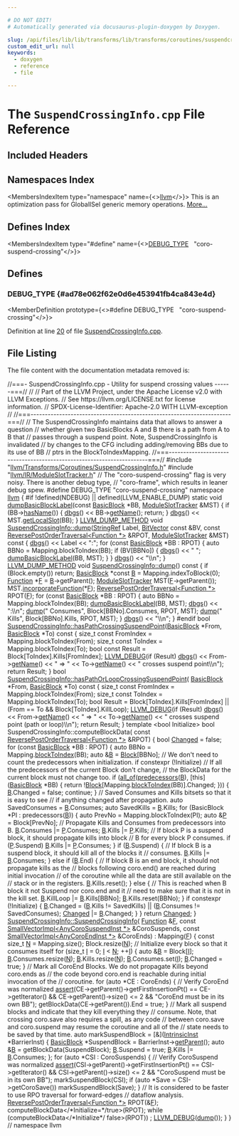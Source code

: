 ```yaml
---

# DO NOT EDIT!
# Automatically generated via docusaurus-plugin-doxygen by Doxygen.

slug: /api/files/lib/lib/transforms/lib/transforms/coroutines/suspendcrossinginfo-cpp
custom_edit_url: null
keywords:
  - doxygen
  - reference
  - file

---
```





# The `SuspendCrossingInfo.cpp` File Reference

<DoxygenPage pluginConfig={pluginConfig}>



## Included Headers

<IncludesList>
<IncludesListItem
  filePath="llvm/Transforms/Coroutines/SuspendCrossingInfo.h"
  permalink="/docs/api/files/include/include/llvm/include/llvm/transforms/include/llvm/transforms/coroutines/suspendcrossinginfo-h"
  isLocal="true" />
<IncludesListItem
  filePath="llvm/IR/ModuleSlotTracker.h"
  permalink="/docs/api/files/include/include/llvm/include/llvm/ir/moduleslottracker-h"
  isLocal="true" />
</IncludesList>

## Namespaces Index

<MembersIndex>

<MembersIndexItem
  type="namespace"
  name={<><a href="/docs/api/namespaces/llvm">llvm</a></>}>
This is an optimization pass for GlobalISel generic memory operations. <a href="/docs/api/namespaces/llvm/#details">More...</a>
</MembersIndexItem>

</MembersIndex>

## Defines Index

<MembersIndex>

<MembersIndexItem
  type="#define"
  name={<><a href="#ad78e062f62e0d6e453941fb4ca843e4d">DEBUG&#95;TYPE</a>&nbsp;&nbsp;&nbsp;&quot;coro-suspend-crossing&quot;</>}>
</MembersIndexItem>

</MembersIndex>


<SectionDefinition>

## Defines

### DEBUG&#95;TYPE {#ad78e062f62e0d6e453941fb4ca843e4d}

<MemberDefinition
  prototype={<>#define DEBUG&#95;TYPE&nbsp;&nbsp;&nbsp;&quot;coro-suspend-crossing&quot;</>}>

Definition at line <a href="#l00020">20</a> of file <a href="/docs/api/files/lib/lib/transforms/lib/transforms/coroutines/suspendcrossinginfo-cpp">SuspendCrossingInfo.cpp</a>.
</MemberDefinition>

</SectionDefinition>

## File Listing

The file content with the documentation metadata removed is:

<ProgramListing>

<Link id="l00001" /><CodeLine lineNumber="1"><Highlight kind="comment">//===- SuspendCrossingInfo.cpp - Utility for suspend crossing values ------===//</Highlight><Highlight kind="normal"></Highlight></CodeLine>
<Link id="l00002" /><CodeLine lineNumber="2"><Highlight kind="normal"></Highlight><Highlight kind="comment">//</Highlight><Highlight kind="normal"></Highlight></CodeLine>
<Link id="l00003" /><CodeLine lineNumber="3"><Highlight kind="normal"></Highlight><Highlight kind="comment">// Part of the LLVM Project, under the Apache License v2.0 with LLVM Exceptions.</Highlight><Highlight kind="normal"></Highlight></CodeLine>
<Link id="l00004" /><CodeLine lineNumber="4"><Highlight kind="normal"></Highlight><Highlight kind="comment">// See https://llvm.org/LICENSE.txt for license information.</Highlight><Highlight kind="normal"></Highlight></CodeLine>
<Link id="l00005" /><CodeLine lineNumber="5"><Highlight kind="normal"></Highlight><Highlight kind="comment">// SPDX-License-Identifier: Apache-2.0 WITH LLVM-exception</Highlight><Highlight kind="normal"></Highlight></CodeLine>
<Link id="l00006" /><CodeLine lineNumber="6"><Highlight kind="normal"></Highlight><Highlight kind="comment">//</Highlight><Highlight kind="normal"></Highlight></CodeLine>
<Link id="l00007" /><CodeLine lineNumber="7"><Highlight kind="normal"></Highlight><Highlight kind="comment">//===----------------------------------------------------------------------===//</Highlight><Highlight kind="normal"></Highlight></CodeLine>
<Link id="l00008" /><CodeLine lineNumber="8"><Highlight kind="normal"></Highlight><Highlight kind="comment">// The SuspendCrossingInfo maintains data that allows to answer a question</Highlight><Highlight kind="normal"></Highlight></CodeLine>
<Link id="l00009" /><CodeLine lineNumber="9"><Highlight kind="normal"></Highlight><Highlight kind="comment">// whether given two BasicBlocks A and B there is a path from A to B that</Highlight><Highlight kind="normal"></Highlight></CodeLine>
<Link id="l00010" /><CodeLine lineNumber="10"><Highlight kind="normal"></Highlight><Highlight kind="comment">// passes through a suspend point. Note, SuspendCrossingInfo is invalidated</Highlight><Highlight kind="normal"></Highlight></CodeLine>
<Link id="l00011" /><CodeLine lineNumber="11"><Highlight kind="normal"></Highlight><Highlight kind="comment">// by changes to the CFG including adding/removing BBs due to its use of BB</Highlight><Highlight kind="normal"></Highlight></CodeLine>
<Link id="l00012" /><CodeLine lineNumber="12"><Highlight kind="normal"></Highlight><Highlight kind="comment">// ptrs in the BlockToIndexMapping.</Highlight><Highlight kind="normal"></Highlight></CodeLine>
<Link id="l00013" /><CodeLine lineNumber="13"><Highlight kind="normal"></Highlight><Highlight kind="comment">//===----------------------------------------------------------------------===//</Highlight><Highlight kind="normal"></Highlight></CodeLine>
<Link id="l00014" /><CodeLine lineNumber="14"><Highlight kind="normal"></Highlight></CodeLine>
<Link id="l00015" /><CodeLine lineNumber="15"><Highlight kind="normal"></Highlight><Highlight kind="preprocessor">#include &quot;<a href="/docs/api/files/include/include/llvm/include/llvm/transforms/include/llvm/transforms/coroutines/suspendcrossinginfo-h">llvm/Transforms/Coroutines/SuspendCrossingInfo.h</a>&quot;</Highlight><Highlight kind="normal"></Highlight></CodeLine>
<Link id="l00016" /><CodeLine lineNumber="16"><Highlight kind="normal"></Highlight><Highlight kind="preprocessor">#include &quot;<a href="/docs/api/files/include/include/llvm/include/llvm/ir/moduleslottracker-h">llvm/IR/ModuleSlotTracker.h</a>&quot;</Highlight><Highlight kind="normal"></Highlight></CodeLine>
<Link id="l00017" /><CodeLine lineNumber="17"><Highlight kind="normal"></Highlight></CodeLine>
<Link id="l00018" /><CodeLine lineNumber="18"><Highlight kind="normal"></Highlight><Highlight kind="comment">// The &quot;coro-suspend-crossing&quot; flag is very noisy. There is another debug type,</Highlight><Highlight kind="normal"></Highlight></CodeLine>
<Link id="l00019" /><CodeLine lineNumber="19"><Highlight kind="normal"></Highlight><Highlight kind="comment">// &quot;coro-frame&quot;, which results in leaner debug spew.</Highlight><Highlight kind="normal"></Highlight></CodeLine>
<Link id="l00020" /><CodeLine lineNumber="20" lineLink="#ad78e062f62e0d6e453941fb4ca843e4d"><Highlight kind="normal"></Highlight><Highlight kind="preprocessor">#define DEBUG&#95;TYPE &quot;coro-suspend-crossing&quot;</Highlight><Highlight kind="normal"></Highlight></CodeLine>
<Link id="l00021" /><CodeLine lineNumber="21"><Highlight kind="normal"></Highlight></CodeLine>
<Link id="l00022" /><CodeLine lineNumber="22"><Highlight kind="normal"></Highlight><Highlight kind="keyword">namespace </Highlight><Highlight kind="normal"><a href="/docs/api/namespaces/llvm">llvm</a> &#123;</Highlight></CodeLine>
<Link id="l00023" /><CodeLine lineNumber="23"><Highlight kind="normal"></Highlight><Highlight kind="preprocessor">#if !defined(NDEBUG) || defined(LLVM&#95;ENABLE&#95;DUMP)</Highlight><Highlight kind="normal"></Highlight></CodeLine>
<Link id="l00024" /><CodeLine lineNumber="24" lineLink="/docs/api/namespaces/llvm/#a3fa67a76e6081ca187d962c197c6445d"><Highlight kind="normal"></Highlight><Highlight kind="keyword">static</Highlight><Highlight kind="normal"> </Highlight><Highlight kind="keywordtype">void</Highlight><Highlight kind="normal"> <a href="/docs/api/namespaces/llvm/#a3fa67a76e6081ca187d962c197c6445d">dumpBasicBlockLabel</a>(</Highlight><Highlight kind="keyword">const</Highlight><Highlight kind="normal"> <a href="/docs/api/classes/llvm/basicblock">BasicBlock</a> &#42;BB, <a href="/docs/api/classes/llvm/moduleslottracker">ModuleSlotTracker</a> &amp;MST) &#123;</Highlight></CodeLine>
<Link id="l00025" /><CodeLine lineNumber="25"><Highlight kind="normal">  </Highlight><Highlight kind="keywordflow">if</Highlight><Highlight kind="normal"> (BB-&gt;<a href="/docs/api/classes/llvm/value/#ad9d88ae321b98d8a3b7f394977ae6d7f">hasName</a>()) &#123;</Highlight></CodeLine>
<Link id="l00026" /><CodeLine lineNumber="26"><Highlight kind="normal">    <a href="/docs/api/namespaces/llvm/#a7c46c742c31be54870e2038048e6b391">dbgs</a>() &lt;&lt; BB-&gt;<a href="/docs/api/classes/llvm/value/#adb5c319f5905c1d3ca9eb5df546388c5">getName</a>();</Highlight></CodeLine>
<Link id="l00027" /><CodeLine lineNumber="27"><Highlight kind="normal">    </Highlight><Highlight kind="keywordflow">return</Highlight><Highlight kind="normal">;</Highlight></CodeLine>
<Link id="l00028" /><CodeLine lineNumber="28"><Highlight kind="normal">  &#125;</Highlight></CodeLine>
<Link id="l00029" /><CodeLine lineNumber="29"><Highlight kind="normal"></Highlight></CodeLine>
<Link id="l00030" /><CodeLine lineNumber="30"><Highlight kind="normal">  <a href="/docs/api/namespaces/llvm/#a7c46c742c31be54870e2038048e6b391">dbgs</a>() &lt;&lt; MST.<a href="/docs/api/classes/llvm/moduleslottracker/#a6d82623735b3bd2208170d379913f2e1">getLocalSlot</a>(BB);</Highlight></CodeLine>
<Link id="l00031" /><CodeLine lineNumber="31"><Highlight kind="normal">&#125;</Highlight></CodeLine>
<Link id="l00032" /><CodeLine lineNumber="32"><Highlight kind="normal"></Highlight></CodeLine>
<Link id="l00033" /><CodeLine lineNumber="33"><Highlight kind="normal"><a href="/docs/api/files/include/include/llvm/include/llvm/support/compiler-h/#aa863693eef567397d9c292da5bf22d34">LLVM&#95;DUMP&#95;METHOD</a> </Highlight><Highlight kind="keywordtype">void</Highlight><Highlight kind="normal"></Highlight></CodeLine>
<Link id="l00034" /><CodeLine lineNumber="34" lineLink="/docs/api/classes/llvm/suspendcrossinginfo/#ab119f7c73738db989fc39f33586ac38e"><Highlight kind="normal"><a href="/docs/api/classes/llvm/suspendcrossinginfo/#ae0841bca835cfc99fa124abaca92ea47">SuspendCrossingInfo::dump</a>(<a href="/docs/api/classes/llvm/stringref">StringRef</a> Label, <a href="/docs/api/classes/llvm/bitvector">BitVector</a> </Highlight><Highlight kind="keyword">const</Highlight><Highlight kind="normal"> &amp;BV,</Highlight></CodeLine>
<Link id="l00035" /><CodeLine lineNumber="35"><Highlight kind="normal">                          </Highlight><Highlight kind="keyword">const</Highlight><Highlight kind="normal"> <a href="/docs/api/classes/llvm/reversepostordertraversal">ReversePostOrderTraversal&lt;Function &#42;&gt;</a> &amp;RPOT,</Highlight></CodeLine>
<Link id="l00036" /><CodeLine lineNumber="36"><Highlight kind="normal">                          <a href="/docs/api/classes/llvm/moduleslottracker">ModuleSlotTracker</a> &amp;MST)</Highlight><Highlight kind="keyword"> const </Highlight><Highlight kind="normal">&#123;</Highlight></CodeLine>
<Link id="l00037" /><CodeLine lineNumber="37"><Highlight kind="normal">  <a href="/docs/api/namespaces/llvm/#a7c46c742c31be54870e2038048e6b391">dbgs</a>() &lt;&lt; Label &lt;&lt; </Highlight><Highlight kind="stringliteral">&quot;:&quot;</Highlight><Highlight kind="normal">;</Highlight></CodeLine>
<Link id="l00038" /><CodeLine lineNumber="38"><Highlight kind="normal">  </Highlight><Highlight kind="keywordflow">for</Highlight><Highlight kind="normal"> (</Highlight><Highlight kind="keyword">const</Highlight><Highlight kind="normal"> <a href="/docs/api/classes/llvm/basicblock">BasicBlock</a> &#42;BB : RPOT) &#123;</Highlight></CodeLine>
<Link id="l00039" /><CodeLine lineNumber="39"><Highlight kind="normal">    </Highlight><Highlight kind="keyword">auto</Highlight><Highlight kind="normal"> BBNo = Mapping.blockToIndex(BB);</Highlight></CodeLine>
<Link id="l00040" /><CodeLine lineNumber="40"><Highlight kind="normal">    </Highlight><Highlight kind="keywordflow">if</Highlight><Highlight kind="normal"> (BV&#91;BBNo&#93;) &#123;</Highlight></CodeLine>
<Link id="l00041" /><CodeLine lineNumber="41"><Highlight kind="normal">      <a href="/docs/api/namespaces/llvm/#a7c46c742c31be54870e2038048e6b391">dbgs</a>() &lt;&lt; </Highlight><Highlight kind="stringliteral">&quot; &quot;</Highlight><Highlight kind="normal">;</Highlight></CodeLine>
<Link id="l00042" /><CodeLine lineNumber="42"><Highlight kind="normal">      <a href="/docs/api/namespaces/llvm/#a3fa67a76e6081ca187d962c197c6445d">dumpBasicBlockLabel</a>(BB, MST);</Highlight></CodeLine>
<Link id="l00043" /><CodeLine lineNumber="43"><Highlight kind="normal">    &#125;</Highlight></CodeLine>
<Link id="l00044" /><CodeLine lineNumber="44"><Highlight kind="normal">  &#125;</Highlight></CodeLine>
<Link id="l00045" /><CodeLine lineNumber="45"><Highlight kind="normal">  <a href="/docs/api/namespaces/llvm/#a7c46c742c31be54870e2038048e6b391">dbgs</a>() &lt;&lt; </Highlight><Highlight kind="stringliteral">&quot;\\n&quot;</Highlight><Highlight kind="normal">;</Highlight></CodeLine>
<Link id="l00046" /><CodeLine lineNumber="46"><Highlight kind="normal">&#125;</Highlight></CodeLine>
<Link id="l00047" /><CodeLine lineNumber="47"><Highlight kind="normal"></Highlight></CodeLine>
<Link id="l00048" /><CodeLine lineNumber="48" lineLink="/docs/api/classes/llvm/suspendcrossinginfo/#ae0841bca835cfc99fa124abaca92ea47"><Highlight kind="normal"><a href="/docs/api/files/include/include/llvm/include/llvm/support/compiler-h/#aa863693eef567397d9c292da5bf22d34">LLVM&#95;DUMP&#95;METHOD</a> </Highlight><Highlight kind="keywordtype">void</Highlight><Highlight kind="normal"> <a href="/docs/api/classes/llvm/suspendcrossinginfo/#ae0841bca835cfc99fa124abaca92ea47">SuspendCrossingInfo::dump</a>()</Highlight><Highlight kind="keyword"> const </Highlight><Highlight kind="normal">&#123;</Highlight></CodeLine>
<Link id="l00049" /><CodeLine lineNumber="49"><Highlight kind="normal">  </Highlight><Highlight kind="keywordflow">if</Highlight><Highlight kind="normal"> (Block.empty())</Highlight></CodeLine>
<Link id="l00050" /><CodeLine lineNumber="50"><Highlight kind="normal">    </Highlight><Highlight kind="keywordflow">return</Highlight><Highlight kind="normal">;</Highlight></CodeLine>
<Link id="l00051" /><CodeLine lineNumber="51"><Highlight kind="normal"></Highlight></CodeLine>
<Link id="l00052" /><CodeLine lineNumber="52"><Highlight kind="normal">  <a href="/docs/api/classes/llvm/basicblock">BasicBlock</a> &#42;</Highlight><Highlight kind="keyword">const</Highlight><Highlight kind="normal"> <a href="/docs/api/files/lib/lib/ir/builtingcs-cpp/#ae76959fe811ba090de4cba69ac00f1da">B</a> = Mapping.indexToBlock(0);</Highlight></CodeLine>
<Link id="l00053" /><CodeLine lineNumber="53"><Highlight kind="normal">  <a href="/docs/api/classes/llvm/function">Function</a> &#42;<a href="/docs/api/files/lib/lib/support/md5-cpp/#a96d73bbd7af15cb1fc38c3f4a3bd82e9">F</a> = <a href="/docs/api/files/lib/lib/ir/builtingcs-cpp/#ae76959fe811ba090de4cba69ac00f1da">B</a>-&gt;getParent();</Highlight></CodeLine>
<Link id="l00054" /><CodeLine lineNumber="54"><Highlight kind="normal"></Highlight></CodeLine>
<Link id="l00055" /><CodeLine lineNumber="55"><Highlight kind="normal">  <a href="/docs/api/classes/llvm/moduleslottracker">ModuleSlotTracker</a> MST(<a href="/docs/api/files/lib/lib/support/md5-cpp/#a96d73bbd7af15cb1fc38c3f4a3bd82e9">F</a>-&gt;getParent());</Highlight></CodeLine>
<Link id="l00056" /><CodeLine lineNumber="56"><Highlight kind="normal">  MST.<a href="/docs/api/classes/llvm/moduleslottracker/#ace93d877ff9298d25a15e2a32f765653">incorporateFunction</a>(&#42;<a href="/docs/api/files/lib/lib/support/md5-cpp/#a96d73bbd7af15cb1fc38c3f4a3bd82e9">F</a>);</Highlight></CodeLine>
<Link id="l00057" /><CodeLine lineNumber="57"><Highlight kind="normal"></Highlight></CodeLine>
<Link id="l00058" /><CodeLine lineNumber="58"><Highlight kind="normal">  <a href="/docs/api/classes/llvm/reversepostordertraversal">ReversePostOrderTraversal&lt;Function &#42;&gt;</a> RPOT(<a href="/docs/api/files/lib/lib/support/md5-cpp/#a96d73bbd7af15cb1fc38c3f4a3bd82e9">F</a>);</Highlight></CodeLine>
<Link id="l00059" /><CodeLine lineNumber="59"><Highlight kind="normal">  </Highlight><Highlight kind="keywordflow">for</Highlight><Highlight kind="normal"> (</Highlight><Highlight kind="keyword">const</Highlight><Highlight kind="normal"> <a href="/docs/api/classes/llvm/basicblock">BasicBlock</a> &#42;BB : RPOT) &#123;</Highlight></CodeLine>
<Link id="l00060" /><CodeLine lineNumber="60"><Highlight kind="normal">    </Highlight><Highlight kind="keyword">auto</Highlight><Highlight kind="normal"> BBNo = Mapping.blockToIndex(BB);</Highlight></CodeLine>
<Link id="l00061" /><CodeLine lineNumber="61"><Highlight kind="normal">    <a href="/docs/api/namespaces/llvm/#a3fa67a76e6081ca187d962c197c6445d">dumpBasicBlockLabel</a>(BB, MST);</Highlight></CodeLine>
<Link id="l00062" /><CodeLine lineNumber="62"><Highlight kind="normal">    <a href="/docs/api/namespaces/llvm/#a7c46c742c31be54870e2038048e6b391">dbgs</a>() &lt;&lt; </Highlight><Highlight kind="stringliteral">&quot;:\\n&quot;</Highlight><Highlight kind="normal">;</Highlight></CodeLine>
<Link id="l00063" /><CodeLine lineNumber="63"><Highlight kind="normal">    <a href="/docs/api/classes/llvm/suspendcrossinginfo/#ae0841bca835cfc99fa124abaca92ea47">dump</a>(</Highlight><Highlight kind="stringliteral">&quot;   Consumes&quot;</Highlight><Highlight kind="normal">, Block&#91;BBNo&#93;.Consumes, RPOT, MST);</Highlight></CodeLine>
<Link id="l00064" /><CodeLine lineNumber="64"><Highlight kind="normal">    <a href="/docs/api/classes/llvm/suspendcrossinginfo/#ae0841bca835cfc99fa124abaca92ea47">dump</a>(</Highlight><Highlight kind="stringliteral">&quot;      Kills&quot;</Highlight><Highlight kind="normal">, Block&#91;BBNo&#93;.Kills, RPOT, MST);</Highlight></CodeLine>
<Link id="l00065" /><CodeLine lineNumber="65"><Highlight kind="normal">  &#125;</Highlight></CodeLine>
<Link id="l00066" /><CodeLine lineNumber="66"><Highlight kind="normal">  <a href="/docs/api/namespaces/llvm/#a7c46c742c31be54870e2038048e6b391">dbgs</a>() &lt;&lt; </Highlight><Highlight kind="stringliteral">&quot;\\n&quot;</Highlight><Highlight kind="normal">;</Highlight></CodeLine>
<Link id="l00067" /><CodeLine lineNumber="67"><Highlight kind="normal">&#125;</Highlight></CodeLine>
<Link id="l00068" /><CodeLine lineNumber="68"><Highlight kind="normal"></Highlight><Highlight kind="preprocessor">#endif</Highlight><Highlight kind="normal"></Highlight></CodeLine>
<Link id="l00069" /><CodeLine lineNumber="69"><Highlight kind="normal"></Highlight></CodeLine>
<Link id="l00070" /><CodeLine lineNumber="70" lineLink="/docs/api/classes/llvm/suspendcrossinginfo/#a1b4bc7c3f9aaad9e5b32303bd51081dc"><Highlight kind="normal"></Highlight><Highlight kind="keywordtype">bool</Highlight><Highlight kind="normal"> <a href="/docs/api/classes/llvm/suspendcrossinginfo/#a1b4bc7c3f9aaad9e5b32303bd51081dc">SuspendCrossingInfo::hasPathCrossingSuspendPoint</a>(<a href="/docs/api/classes/llvm/basicblock">BasicBlock</a> &#42;From,</Highlight></CodeLine>
<Link id="l00071" /><CodeLine lineNumber="71"><Highlight kind="normal">                                                      <a href="/docs/api/classes/llvm/basicblock">BasicBlock</a> &#42;To)</Highlight><Highlight kind="keyword"> const </Highlight><Highlight kind="normal">&#123;</Highlight></CodeLine>
<Link id="l00072" /><CodeLine lineNumber="72"><Highlight kind="normal">  </Highlight><Highlight kind="keywordtype">size&#95;t</Highlight><Highlight kind="normal"> </Highlight><Highlight kind="keyword">const</Highlight><Highlight kind="normal"> FromIndex = Mapping.blockToIndex(From);</Highlight></CodeLine>
<Link id="l00073" /><CodeLine lineNumber="73"><Highlight kind="normal">  </Highlight><Highlight kind="keywordtype">size&#95;t</Highlight><Highlight kind="normal"> </Highlight><Highlight kind="keyword">const</Highlight><Highlight kind="normal"> ToIndex = Mapping.blockToIndex(To);</Highlight></CodeLine>
<Link id="l00074" /><CodeLine lineNumber="74"><Highlight kind="normal">  </Highlight><Highlight kind="keywordtype">bool</Highlight><Highlight kind="normal"> </Highlight><Highlight kind="keyword">const</Highlight><Highlight kind="normal"> Result = Block&#91;ToIndex&#93;.Kills&#91;FromIndex&#93;;</Highlight></CodeLine>
<Link id="l00075" /><CodeLine lineNumber="75"><Highlight kind="normal">  <a href="/docs/api/files/include/include/llvm/include/llvm/support/debug-h/#a196897517069dda1bdb549e24468f7d7">LLVM&#95;DEBUG</a>(</Highlight><Highlight kind="keywordflow">if</Highlight><Highlight kind="normal"> (Result) <a href="/docs/api/namespaces/llvm/#a7c46c742c31be54870e2038048e6b391">dbgs</a>() &lt;&lt; From-&gt;<a href="/docs/api/classes/llvm/value/#adb5c319f5905c1d3ca9eb5df546388c5">getName</a>() &lt;&lt; </Highlight><Highlight kind="stringliteral">&quot; =&gt; &quot;</Highlight><Highlight kind="normal"> &lt;&lt; To-&gt;<a href="/docs/api/classes/llvm/value/#adb5c319f5905c1d3ca9eb5df546388c5">getName</a>()</Highlight></CodeLine>
<Link id="l00076" /><CodeLine lineNumber="76"><Highlight kind="normal">                                &lt;&lt; </Highlight><Highlight kind="stringliteral">&quot; crosses suspend point\\n&quot;</Highlight><Highlight kind="normal">);</Highlight></CodeLine>
<Link id="l00077" /><CodeLine lineNumber="77"><Highlight kind="normal">  </Highlight><Highlight kind="keywordflow">return</Highlight><Highlight kind="normal"> Result;</Highlight></CodeLine>
<Link id="l00078" /><CodeLine lineNumber="78"><Highlight kind="normal">&#125;</Highlight></CodeLine>
<Link id="l00079" /><CodeLine lineNumber="79"><Highlight kind="normal"></Highlight></CodeLine>
<Link id="l00080" /><CodeLine lineNumber="80" lineLink="/docs/api/classes/llvm/suspendcrossinginfo/#ad7b0b1b552021b1e8f080f4e79253853"><Highlight kind="normal"></Highlight><Highlight kind="keywordtype">bool</Highlight><Highlight kind="normal"> <a href="/docs/api/classes/llvm/suspendcrossinginfo/#ad7b0b1b552021b1e8f080f4e79253853">SuspendCrossingInfo::hasPathOrLoopCrossingSuspendPoint</a>(</Highlight></CodeLine>
<Link id="l00081" /><CodeLine lineNumber="81"><Highlight kind="normal">    <a href="/docs/api/classes/llvm/basicblock">BasicBlock</a> &#42;From, <a href="/docs/api/classes/llvm/basicblock">BasicBlock</a> &#42;To)</Highlight><Highlight kind="keyword"> const </Highlight><Highlight kind="normal">&#123;</Highlight></CodeLine>
<Link id="l00082" /><CodeLine lineNumber="82"><Highlight kind="normal">  </Highlight><Highlight kind="keywordtype">size&#95;t</Highlight><Highlight kind="normal"> </Highlight><Highlight kind="keyword">const</Highlight><Highlight kind="normal"> FromIndex = Mapping.blockToIndex(From);</Highlight></CodeLine>
<Link id="l00083" /><CodeLine lineNumber="83"><Highlight kind="normal">  </Highlight><Highlight kind="keywordtype">size&#95;t</Highlight><Highlight kind="normal"> </Highlight><Highlight kind="keyword">const</Highlight><Highlight kind="normal"> ToIndex = Mapping.blockToIndex(To);</Highlight></CodeLine>
<Link id="l00084" /><CodeLine lineNumber="84"><Highlight kind="normal">  </Highlight><Highlight kind="keywordtype">bool</Highlight><Highlight kind="normal"> Result = Block&#91;ToIndex&#93;.Kills&#91;FromIndex&#93; ||</Highlight></CodeLine>
<Link id="l00085" /><CodeLine lineNumber="85"><Highlight kind="normal">                (From == To &amp;&amp; Block&#91;ToIndex&#93;.KillLoop);</Highlight></CodeLine>
<Link id="l00086" /><CodeLine lineNumber="86"><Highlight kind="normal">  <a href="/docs/api/files/include/include/llvm/include/llvm/support/debug-h/#a196897517069dda1bdb549e24468f7d7">LLVM&#95;DEBUG</a>(</Highlight><Highlight kind="keywordflow">if</Highlight><Highlight kind="normal"> (Result) <a href="/docs/api/namespaces/llvm/#a7c46c742c31be54870e2038048e6b391">dbgs</a>() &lt;&lt; From-&gt;<a href="/docs/api/classes/llvm/value/#adb5c319f5905c1d3ca9eb5df546388c5">getName</a>() &lt;&lt; </Highlight><Highlight kind="stringliteral">&quot; =&gt; &quot;</Highlight><Highlight kind="normal"> &lt;&lt; To-&gt;<a href="/docs/api/classes/llvm/value/#adb5c319f5905c1d3ca9eb5df546388c5">getName</a>()</Highlight></CodeLine>
<Link id="l00087" /><CodeLine lineNumber="87"><Highlight kind="normal">                                &lt;&lt; </Highlight><Highlight kind="stringliteral">&quot; crosses suspend point (path or loop)\\n&quot;</Highlight><Highlight kind="normal">);</Highlight></CodeLine>
<Link id="l00088" /><CodeLine lineNumber="88"><Highlight kind="normal">  </Highlight><Highlight kind="keywordflow">return</Highlight><Highlight kind="normal"> Result;</Highlight></CodeLine>
<Link id="l00089" /><CodeLine lineNumber="89"><Highlight kind="normal">&#125;</Highlight></CodeLine>
<Link id="l00090" /><CodeLine lineNumber="90"><Highlight kind="normal"></Highlight></CodeLine>
<Link id="l00091" /><CodeLine lineNumber="91"><Highlight kind="normal"></Highlight><Highlight kind="keyword">template</Highlight><Highlight kind="normal"> &lt;</Highlight><Highlight kind="keywordtype">bool</Highlight><Highlight kind="normal"> Initialize&gt;</Highlight></CodeLine>
<Link id="l00092" /><CodeLine lineNumber="92"><Highlight kind="normal"></Highlight><Highlight kind="keywordtype">bool</Highlight><Highlight kind="normal"> SuspendCrossingInfo::computeBlockData(</Highlight></CodeLine>
<Link id="l00093" /><CodeLine lineNumber="93"><Highlight kind="normal">    </Highlight><Highlight kind="keyword">const</Highlight><Highlight kind="normal"> <a href="/docs/api/classes/llvm/reversepostordertraversal">ReversePostOrderTraversal&lt;Function &#42;&gt;</a> &amp;RPOT) &#123;</Highlight></CodeLine>
<Link id="l00094" /><CodeLine lineNumber="94"><Highlight kind="normal">  </Highlight><Highlight kind="keywordtype">bool</Highlight><Highlight kind="normal"> <a href="/docs/api/groups/arcopt/#gaa57b1a4e6a1c79233913139635169cf1">Changed</a> = </Highlight><Highlight kind="keyword">false</Highlight><Highlight kind="normal">;</Highlight></CodeLine>
<Link id="l00095" /><CodeLine lineNumber="95"><Highlight kind="normal"></Highlight></CodeLine>
<Link id="l00096" /><CodeLine lineNumber="96"><Highlight kind="normal">  </Highlight><Highlight kind="keywordflow">for</Highlight><Highlight kind="normal"> (</Highlight><Highlight kind="keyword">const</Highlight><Highlight kind="normal"> <a href="/docs/api/classes/llvm/basicblock">BasicBlock</a> &#42;BB : RPOT) &#123;</Highlight></CodeLine>
<Link id="l00097" /><CodeLine lineNumber="97"><Highlight kind="normal">    </Highlight><Highlight kind="keyword">auto</Highlight><Highlight kind="normal"> BBNo = Mapping.<a href="/docs/api/classes/llvm/blocktoindexmapping/#a293d369dc3789d0af9867c32809f090a">blockToIndex</a>(BB);</Highlight></CodeLine>
<Link id="l00098" /><CodeLine lineNumber="98"><Highlight kind="normal">    </Highlight><Highlight kind="keyword">auto</Highlight><Highlight kind="normal"> &amp;<a href="/docs/api/files/lib/lib/ir/builtingcs-cpp/#ae76959fe811ba090de4cba69ac00f1da">B</a> = <a href="/docs/api/namespaces/llvm/#a0e00fad9c34de40b1e31f3aa6f8e024cae1e4c8c9ccd9fc39c391da4bcd093fb2">Block</a>&#91;BBNo&#93;;</Highlight></CodeLine>
<Link id="l00099" /><CodeLine lineNumber="99"><Highlight kind="normal"></Highlight></CodeLine>
<Link id="l00100" /><CodeLine lineNumber="100"><Highlight kind="normal">    </Highlight><Highlight kind="comment">// We don&#39;t need to count the predecessors when initialization.</Highlight><Highlight kind="normal"></Highlight></CodeLine>
<Link id="l00101" /><CodeLine lineNumber="101"><Highlight kind="normal">    </Highlight><Highlight kind="keywordflow">if</Highlight><Highlight kind="normal"> </Highlight><Highlight kind="keyword">constexpr</Highlight><Highlight kind="normal"> (!Initialize)</Highlight></CodeLine>
<Link id="l00102" /><CodeLine lineNumber="102"><Highlight kind="normal">      </Highlight><Highlight kind="comment">// If all the predecessors of the current Block don&#39;t change,</Highlight><Highlight kind="normal"></Highlight></CodeLine>
<Link id="l00103" /><CodeLine lineNumber="103"><Highlight kind="normal">      </Highlight><Highlight kind="comment">// the BlockData for the current block must not change too.</Highlight><Highlight kind="normal"></Highlight></CodeLine>
<Link id="l00104" /><CodeLine lineNumber="104"><Highlight kind="normal">      </Highlight><Highlight kind="keywordflow">if</Highlight><Highlight kind="normal"> (<a href="/docs/api/namespaces/llvm/#a0d10fe510ced2849a8074fe81e5d04ce">all&#95;of</a>(<a href="/docs/api/namespaces/llvm/#acb22fb04083152eee862457e42e8dc31">predecessors</a>(<a href="/docs/api/files/lib/lib/ir/builtingcs-cpp/#ae76959fe811ba090de4cba69ac00f1da">B</a>), &#91;</Highlight><Highlight kind="keyword">this</Highlight><Highlight kind="normal">&#93;(<a href="/docs/api/classes/llvm/basicblock">BasicBlock</a> &#42;BB) &#123;</Highlight></CodeLine>
<Link id="l00105" /><CodeLine lineNumber="105"><Highlight kind="normal">            </Highlight><Highlight kind="keywordflow">return</Highlight><Highlight kind="normal"> !<a href="/docs/api/namespaces/llvm/#a0e00fad9c34de40b1e31f3aa6f8e024cae1e4c8c9ccd9fc39c391da4bcd093fb2">Block</a>&#91;Mapping.<a href="/docs/api/classes/llvm/blocktoindexmapping/#a293d369dc3789d0af9867c32809f090a">blockToIndex</a>(BB)&#93;.Changed;</Highlight></CodeLine>
<Link id="l00106" /><CodeLine lineNumber="106"><Highlight kind="normal">          &#125;)) &#123;</Highlight></CodeLine>
<Link id="l00107" /><CodeLine lineNumber="107"><Highlight kind="normal">        <a href="/docs/api/files/lib/lib/ir/builtingcs-cpp/#ae76959fe811ba090de4cba69ac00f1da">B</a>.Changed = </Highlight><Highlight kind="keyword">false</Highlight><Highlight kind="normal">;</Highlight></CodeLine>
<Link id="l00108" /><CodeLine lineNumber="108"><Highlight kind="normal">        </Highlight><Highlight kind="keywordflow">continue</Highlight><Highlight kind="normal">;</Highlight></CodeLine>
<Link id="l00109" /><CodeLine lineNumber="109"><Highlight kind="normal">      &#125;</Highlight></CodeLine>
<Link id="l00110" /><CodeLine lineNumber="110"><Highlight kind="normal"></Highlight></CodeLine>
<Link id="l00111" /><CodeLine lineNumber="111"><Highlight kind="normal">    </Highlight><Highlight kind="comment">// Saved Consumes and Kills bitsets so that it is easy to see</Highlight><Highlight kind="normal"></Highlight></CodeLine>
<Link id="l00112" /><CodeLine lineNumber="112"><Highlight kind="normal">    </Highlight><Highlight kind="comment">// if anything changed after propagation.</Highlight><Highlight kind="normal"></Highlight></CodeLine>
<Link id="l00113" /><CodeLine lineNumber="113"><Highlight kind="normal">    </Highlight><Highlight kind="keyword">auto</Highlight><Highlight kind="normal"> SavedConsumes = <a href="/docs/api/files/lib/lib/ir/builtingcs-cpp/#ae76959fe811ba090de4cba69ac00f1da">B</a>.Consumes;</Highlight></CodeLine>
<Link id="l00114" /><CodeLine lineNumber="114"><Highlight kind="normal">    </Highlight><Highlight kind="keyword">auto</Highlight><Highlight kind="normal"> SavedKills = <a href="/docs/api/files/lib/lib/ir/builtingcs-cpp/#ae76959fe811ba090de4cba69ac00f1da">B</a>.Kills;</Highlight></CodeLine>
<Link id="l00115" /><CodeLine lineNumber="115"><Highlight kind="normal"></Highlight></CodeLine>
<Link id="l00116" /><CodeLine lineNumber="116"><Highlight kind="normal">    </Highlight><Highlight kind="keywordflow">for</Highlight><Highlight kind="normal"> (BasicBlock &#42;PI : predecessors(<a href="/docs/api/files/lib/lib/ir/builtingcs-cpp/#ae76959fe811ba090de4cba69ac00f1da">B</a>)) &#123;</Highlight></CodeLine>
<Link id="l00117" /><CodeLine lineNumber="117"><Highlight kind="normal">      </Highlight><Highlight kind="keyword">auto</Highlight><Highlight kind="normal"> PrevNo = Mapping.blockToIndex(PI);</Highlight></CodeLine>
<Link id="l00118" /><CodeLine lineNumber="118"><Highlight kind="normal">      </Highlight><Highlight kind="keyword">auto</Highlight><Highlight kind="normal"> &amp;<a href="/docs/api/files/lib/lib/option/option-cpp/#a04665169063c8ca1f2ea96c27fc7c2b2">P</a> = Block&#91;PrevNo&#93;;</Highlight></CodeLine>
<Link id="l00119" /><CodeLine lineNumber="119"><Highlight kind="normal"></Highlight></CodeLine>
<Link id="l00120" /><CodeLine lineNumber="120"><Highlight kind="normal">      </Highlight><Highlight kind="comment">// Propagate Kills and Consumes from predecessors into B.</Highlight><Highlight kind="normal"></Highlight></CodeLine>
<Link id="l00121" /><CodeLine lineNumber="121"><Highlight kind="normal">      <a href="/docs/api/files/lib/lib/ir/builtingcs-cpp/#ae76959fe811ba090de4cba69ac00f1da">B</a>.Consumes |= <a href="/docs/api/files/lib/lib/option/option-cpp/#a04665169063c8ca1f2ea96c27fc7c2b2">P</a>.Consumes;</Highlight></CodeLine>
<Link id="l00122" /><CodeLine lineNumber="122"><Highlight kind="normal">      <a href="/docs/api/files/lib/lib/ir/builtingcs-cpp/#ae76959fe811ba090de4cba69ac00f1da">B</a>.Kills |= <a href="/docs/api/files/lib/lib/option/option-cpp/#a04665169063c8ca1f2ea96c27fc7c2b2">P</a>.Kills;</Highlight></CodeLine>
<Link id="l00123" /><CodeLine lineNumber="123"><Highlight kind="normal"></Highlight></CodeLine>
<Link id="l00124" /><CodeLine lineNumber="124"><Highlight kind="normal">      </Highlight><Highlight kind="comment">// If block P is a suspend block, it should propagate kills into block</Highlight><Highlight kind="normal"></Highlight></CodeLine>
<Link id="l00125" /><CodeLine lineNumber="125"><Highlight kind="normal">      </Highlight><Highlight kind="comment">// B for every block P consumes.</Highlight><Highlight kind="normal"></Highlight></CodeLine>
<Link id="l00126" /><CodeLine lineNumber="126"><Highlight kind="normal">      </Highlight><Highlight kind="keywordflow">if</Highlight><Highlight kind="normal"> (<a href="/docs/api/files/lib/lib/option/option-cpp/#a04665169063c8ca1f2ea96c27fc7c2b2">P</a>.Suspend)</Highlight></CodeLine>
<Link id="l00127" /><CodeLine lineNumber="127"><Highlight kind="normal">        <a href="/docs/api/files/lib/lib/ir/builtingcs-cpp/#ae76959fe811ba090de4cba69ac00f1da">B</a>.Kills |= <a href="/docs/api/files/lib/lib/option/option-cpp/#a04665169063c8ca1f2ea96c27fc7c2b2">P</a>.Consumes;</Highlight></CodeLine>
<Link id="l00128" /><CodeLine lineNumber="128"><Highlight kind="normal">    &#125;</Highlight></CodeLine>
<Link id="l00129" /><CodeLine lineNumber="129"><Highlight kind="normal"></Highlight></CodeLine>
<Link id="l00130" /><CodeLine lineNumber="130"><Highlight kind="normal">    </Highlight><Highlight kind="keywordflow">if</Highlight><Highlight kind="normal"> (<a href="/docs/api/files/lib/lib/ir/builtingcs-cpp/#ae76959fe811ba090de4cba69ac00f1da">B</a>.Suspend) &#123;</Highlight></CodeLine>
<Link id="l00131" /><CodeLine lineNumber="131"><Highlight kind="normal">      </Highlight><Highlight kind="comment">// If block B is a suspend block, it should kill all of the blocks it</Highlight><Highlight kind="normal"></Highlight></CodeLine>
<Link id="l00132" /><CodeLine lineNumber="132"><Highlight kind="normal">      </Highlight><Highlight kind="comment">// consumes.</Highlight><Highlight kind="normal"></Highlight></CodeLine>
<Link id="l00133" /><CodeLine lineNumber="133"><Highlight kind="normal">      <a href="/docs/api/files/lib/lib/ir/builtingcs-cpp/#ae76959fe811ba090de4cba69ac00f1da">B</a>.Kills |= <a href="/docs/api/files/lib/lib/ir/builtingcs-cpp/#ae76959fe811ba090de4cba69ac00f1da">B</a>.Consumes;</Highlight></CodeLine>
<Link id="l00134" /><CodeLine lineNumber="134"><Highlight kind="normal">    &#125; </Highlight><Highlight kind="keywordflow">else</Highlight><Highlight kind="normal"> </Highlight><Highlight kind="keywordflow">if</Highlight><Highlight kind="normal"> (<a href="/docs/api/files/lib/lib/ir/builtingcs-cpp/#ae76959fe811ba090de4cba69ac00f1da">B</a>.End) &#123;</Highlight></CodeLine>
<Link id="l00135" /><CodeLine lineNumber="135"><Highlight kind="normal">      </Highlight><Highlight kind="comment">// If block B is an end block, it should not propagate kills as the</Highlight><Highlight kind="normal"></Highlight></CodeLine>
<Link id="l00136" /><CodeLine lineNumber="136"><Highlight kind="normal">      </Highlight><Highlight kind="comment">// blocks following coro.end() are reached during initial invocation</Highlight><Highlight kind="normal"></Highlight></CodeLine>
<Link id="l00137" /><CodeLine lineNumber="137"><Highlight kind="normal">      </Highlight><Highlight kind="comment">// of the coroutine while all the data are still available on the</Highlight><Highlight kind="normal"></Highlight></CodeLine>
<Link id="l00138" /><CodeLine lineNumber="138"><Highlight kind="normal">      </Highlight><Highlight kind="comment">// stack or in the registers.</Highlight><Highlight kind="normal"></Highlight></CodeLine>
<Link id="l00139" /><CodeLine lineNumber="139"><Highlight kind="normal">      <a href="/docs/api/files/lib/lib/ir/builtingcs-cpp/#ae76959fe811ba090de4cba69ac00f1da">B</a>.Kills.reset();</Highlight></CodeLine>
<Link id="l00140" /><CodeLine lineNumber="140"><Highlight kind="normal">    &#125; </Highlight><Highlight kind="keywordflow">else</Highlight><Highlight kind="normal"> &#123;</Highlight></CodeLine>
<Link id="l00141" /><CodeLine lineNumber="141"><Highlight kind="normal">      </Highlight><Highlight kind="comment">// This is reached when B block it not Suspend nor coro.end and it</Highlight><Highlight kind="normal"></Highlight></CodeLine>
<Link id="l00142" /><CodeLine lineNumber="142"><Highlight kind="normal">      </Highlight><Highlight kind="comment">// need to make sure that it is not in the kill set.</Highlight><Highlight kind="normal"></Highlight></CodeLine>
<Link id="l00143" /><CodeLine lineNumber="143"><Highlight kind="normal">      <a href="/docs/api/files/lib/lib/ir/builtingcs-cpp/#ae76959fe811ba090de4cba69ac00f1da">B</a>.KillLoop |= <a href="/docs/api/files/lib/lib/ir/builtingcs-cpp/#ae76959fe811ba090de4cba69ac00f1da">B</a>.Kills&#91;BBNo&#93;;</Highlight></CodeLine>
<Link id="l00144" /><CodeLine lineNumber="144"><Highlight kind="normal">      <a href="/docs/api/files/lib/lib/ir/builtingcs-cpp/#ae76959fe811ba090de4cba69ac00f1da">B</a>.Kills.reset(BBNo);</Highlight></CodeLine>
<Link id="l00145" /><CodeLine lineNumber="145"><Highlight kind="normal">    &#125;</Highlight></CodeLine>
<Link id="l00146" /><CodeLine lineNumber="146"><Highlight kind="normal"></Highlight></CodeLine>
<Link id="l00147" /><CodeLine lineNumber="147"><Highlight kind="normal">    </Highlight><Highlight kind="keywordflow">if</Highlight><Highlight kind="normal"> </Highlight><Highlight kind="keyword">constexpr</Highlight><Highlight kind="normal"> (!Initialize) &#123;</Highlight></CodeLine>
<Link id="l00148" /><CodeLine lineNumber="148"><Highlight kind="normal">      <a href="/docs/api/files/lib/lib/ir/builtingcs-cpp/#ae76959fe811ba090de4cba69ac00f1da">B</a>.Changed = (<a href="/docs/api/files/lib/lib/ir/builtingcs-cpp/#ae76959fe811ba090de4cba69ac00f1da">B</a>.Kills != SavedKills) || (<a href="/docs/api/files/lib/lib/ir/builtingcs-cpp/#ae76959fe811ba090de4cba69ac00f1da">B</a>.Consumes != SavedConsumes);</Highlight></CodeLine>
<Link id="l00149" /><CodeLine lineNumber="149"><Highlight kind="normal">      <a href="/docs/api/groups/arcopt/#gaa57b1a4e6a1c79233913139635169cf1">Changed</a> |= <a href="/docs/api/files/lib/lib/ir/builtingcs-cpp/#ae76959fe811ba090de4cba69ac00f1da">B</a>.Changed;</Highlight></CodeLine>
<Link id="l00150" /><CodeLine lineNumber="150"><Highlight kind="normal">    &#125;</Highlight></CodeLine>
<Link id="l00151" /><CodeLine lineNumber="151"><Highlight kind="normal">  &#125;</Highlight></CodeLine>
<Link id="l00152" /><CodeLine lineNumber="152"><Highlight kind="normal"></Highlight></CodeLine>
<Link id="l00153" /><CodeLine lineNumber="153"><Highlight kind="normal">  </Highlight><Highlight kind="keywordflow">return</Highlight><Highlight kind="normal"> <a href="/docs/api/groups/arcopt/#gaa57b1a4e6a1c79233913139635169cf1">Changed</a>;</Highlight></CodeLine>
<Link id="l00154" /><CodeLine lineNumber="154"><Highlight kind="normal">&#125;</Highlight></CodeLine>
<Link id="l00155" /><CodeLine lineNumber="155"><Highlight kind="normal"></Highlight></CodeLine>
<Link id="l00156" /><CodeLine lineNumber="156" lineLink="/docs/api/classes/llvm/suspendcrossinginfo/#a602f4157bb9c3e355a0a9377f828a56f"><Highlight kind="normal"><a href="/docs/api/classes/llvm/suspendcrossinginfo/#a602f4157bb9c3e355a0a9377f828a56f">SuspendCrossingInfo::SuspendCrossingInfo</a>(</Highlight></CodeLine>
<Link id="l00157" /><CodeLine lineNumber="157"><Highlight kind="normal">    <a href="/docs/api/classes/llvm/function">Function</a> &amp;<a href="/docs/api/files/lib/lib/support/md5-cpp/#a96d73bbd7af15cb1fc38c3f4a3bd82e9">F</a>, </Highlight><Highlight kind="keyword">const</Highlight><Highlight kind="normal"> <a href="/docs/api/classes/llvm/smallvectorimpl">SmallVectorImpl&lt;AnyCoroSuspendInst &#42;&gt;</a> &amp;CoroSuspends,</Highlight></CodeLine>
<Link id="l00158" /><CodeLine lineNumber="158"><Highlight kind="normal">    </Highlight><Highlight kind="keyword">const</Highlight><Highlight kind="normal"> <a href="/docs/api/classes/llvm/smallvectorimpl">SmallVectorImpl&lt;AnyCoroEndInst &#42;&gt;</a> &amp;CoroEnds)</Highlight></CodeLine>
<Link id="l00159" /><CodeLine lineNumber="159"><Highlight kind="normal">    : Mapping(<a href="/docs/api/files/lib/lib/support/md5-cpp/#a96d73bbd7af15cb1fc38c3f4a3bd82e9">F</a>) &#123;</Highlight></CodeLine>
<Link id="l00160" /><CodeLine lineNumber="160"><Highlight kind="normal">  </Highlight><Highlight kind="keyword">const</Highlight><Highlight kind="normal"> </Highlight><Highlight kind="keywordtype">size&#95;t</Highlight><Highlight kind="normal"> <a href="/docs/api/files/lib/lib/support/regcomp-c/#a0240ac851181b84ac374872dc5434ee4">N</a> = Mapping.size();</Highlight></CodeLine>
<Link id="l00161" /><CodeLine lineNumber="161"><Highlight kind="normal">  Block.resize(<a href="/docs/api/files/lib/lib/support/regcomp-c/#a0240ac851181b84ac374872dc5434ee4">N</a>);</Highlight></CodeLine>
<Link id="l00162" /><CodeLine lineNumber="162"><Highlight kind="normal"></Highlight></CodeLine>
<Link id="l00163" /><CodeLine lineNumber="163"><Highlight kind="normal">  </Highlight><Highlight kind="comment">// Initialize every block so that it consumes itself</Highlight><Highlight kind="normal"></Highlight></CodeLine>
<Link id="l00164" /><CodeLine lineNumber="164"><Highlight kind="normal">  </Highlight><Highlight kind="keywordflow">for</Highlight><Highlight kind="normal"> (</Highlight><Highlight kind="keywordtype">size&#95;t</Highlight><Highlight kind="normal"> <a href="/docs/api/files/lib/lib/support/md5-cpp/#ac0eafdc9ee161b71e7af98af736952fd">I</a> = 0; <a href="/docs/api/files/lib/lib/support/md5-cpp/#ac0eafdc9ee161b71e7af98af736952fd">I</a> &lt; <a href="/docs/api/files/lib/lib/support/regcomp-c/#a0240ac851181b84ac374872dc5434ee4">N</a>; ++<a href="/docs/api/files/lib/lib/support/md5-cpp/#ac0eafdc9ee161b71e7af98af736952fd">I</a>) &#123;</Highlight></CodeLine>
<Link id="l00165" /><CodeLine lineNumber="165"><Highlight kind="normal">    </Highlight><Highlight kind="keyword">auto</Highlight><Highlight kind="normal"> &amp;<a href="/docs/api/files/lib/lib/ir/builtingcs-cpp/#ae76959fe811ba090de4cba69ac00f1da">B</a> = Block&#91;<a href="/docs/api/files/lib/lib/support/md5-cpp/#ac0eafdc9ee161b71e7af98af736952fd">I</a>&#93;;</Highlight></CodeLine>
<Link id="l00166" /><CodeLine lineNumber="166"><Highlight kind="normal">    <a href="/docs/api/files/lib/lib/ir/builtingcs-cpp/#ae76959fe811ba090de4cba69ac00f1da">B</a>.Consumes.resize(<a href="/docs/api/files/lib/lib/support/regcomp-c/#a0240ac851181b84ac374872dc5434ee4">N</a>);</Highlight></CodeLine>
<Link id="l00167" /><CodeLine lineNumber="167"><Highlight kind="normal">    <a href="/docs/api/files/lib/lib/ir/builtingcs-cpp/#ae76959fe811ba090de4cba69ac00f1da">B</a>.Kills.resize(<a href="/docs/api/files/lib/lib/support/regcomp-c/#a0240ac851181b84ac374872dc5434ee4">N</a>);</Highlight></CodeLine>
<Link id="l00168" /><CodeLine lineNumber="168"><Highlight kind="normal">    <a href="/docs/api/files/lib/lib/ir/builtingcs-cpp/#ae76959fe811ba090de4cba69ac00f1da">B</a>.Consumes.set(<a href="/docs/api/files/lib/lib/support/md5-cpp/#ac0eafdc9ee161b71e7af98af736952fd">I</a>);</Highlight></CodeLine>
<Link id="l00169" /><CodeLine lineNumber="169"><Highlight kind="normal">    <a href="/docs/api/files/lib/lib/ir/builtingcs-cpp/#ae76959fe811ba090de4cba69ac00f1da">B</a>.Changed = </Highlight><Highlight kind="keyword">true</Highlight><Highlight kind="normal">;</Highlight></CodeLine>
<Link id="l00170" /><CodeLine lineNumber="170"><Highlight kind="normal">  &#125;</Highlight></CodeLine>
<Link id="l00171" /><CodeLine lineNumber="171"><Highlight kind="normal"></Highlight></CodeLine>
<Link id="l00172" /><CodeLine lineNumber="172"><Highlight kind="normal">  </Highlight><Highlight kind="comment">// Mark all CoroEnd Blocks. We do not propagate Kills beyond coro.ends as</Highlight><Highlight kind="normal"></Highlight></CodeLine>
<Link id="l00173" /><CodeLine lineNumber="173"><Highlight kind="normal">  </Highlight><Highlight kind="comment">// the code beyond coro.end is reachable during initial invocation of the</Highlight><Highlight kind="normal"></Highlight></CodeLine>
<Link id="l00174" /><CodeLine lineNumber="174"><Highlight kind="normal">  </Highlight><Highlight kind="comment">// coroutine.</Highlight><Highlight kind="normal"></Highlight></CodeLine>
<Link id="l00175" /><CodeLine lineNumber="175"><Highlight kind="normal">  </Highlight><Highlight kind="keywordflow">for</Highlight><Highlight kind="normal"> (</Highlight><Highlight kind="keyword">auto</Highlight><Highlight kind="normal"> &#42;CE : CoroEnds) &#123;</Highlight></CodeLine>
<Link id="l00176" /><CodeLine lineNumber="176"><Highlight kind="normal">    </Highlight><Highlight kind="comment">// Verify CoroEnd was normalized</Highlight><Highlight kind="normal"></Highlight></CodeLine>
<Link id="l00177" /><CodeLine lineNumber="177"><Highlight kind="normal">    <a href="/docs/api/files/lib/lib/target/lib/target/amdgpu/silowercontrolflow-cpp/#a4868c5d81c5ccc98c47aeab6244346a0">assert</a>(CE-&gt;getParent()-&gt;getFirstInsertionPt() == CE-&gt;getIterator() &amp;&amp;</Highlight></CodeLine>
<Link id="l00178" /><CodeLine lineNumber="178"><Highlight kind="normal">           CE-&gt;getParent()-&gt;size() &lt;= 2 &amp;&amp; </Highlight><Highlight kind="stringliteral">&quot;CoroEnd must be in its own BB&quot;</Highlight><Highlight kind="normal">);</Highlight></CodeLine>
<Link id="l00179" /><CodeLine lineNumber="179"><Highlight kind="normal"></Highlight></CodeLine>
<Link id="l00180" /><CodeLine lineNumber="180"><Highlight kind="normal">    getBlockData(CE-&gt;getParent()).End = </Highlight><Highlight kind="keyword">true</Highlight><Highlight kind="normal">;</Highlight></CodeLine>
<Link id="l00181" /><CodeLine lineNumber="181"><Highlight kind="normal">  &#125;</Highlight></CodeLine>
<Link id="l00182" /><CodeLine lineNumber="182"><Highlight kind="normal"></Highlight></CodeLine>
<Link id="l00183" /><CodeLine lineNumber="183"><Highlight kind="normal">  </Highlight><Highlight kind="comment">// Mark all suspend blocks and indicate that they kill everything they</Highlight><Highlight kind="normal"></Highlight></CodeLine>
<Link id="l00184" /><CodeLine lineNumber="184"><Highlight kind="normal">  </Highlight><Highlight kind="comment">// consume. Note, that crossing coro.save also requires a spill, as any code</Highlight><Highlight kind="normal"></Highlight></CodeLine>
<Link id="l00185" /><CodeLine lineNumber="185"><Highlight kind="normal">  </Highlight><Highlight kind="comment">// between coro.save and coro.suspend may resume the coroutine and all of the</Highlight><Highlight kind="normal"></Highlight></CodeLine>
<Link id="l00186" /><CodeLine lineNumber="186"><Highlight kind="normal">  </Highlight><Highlight kind="comment">// state needs to be saved by that time.</Highlight><Highlight kind="normal"></Highlight></CodeLine>
<Link id="l00187" /><CodeLine lineNumber="187"><Highlight kind="normal">  </Highlight><Highlight kind="keyword">auto</Highlight><Highlight kind="normal"> markSuspendBlock = &#91;&amp;&#93;(<a href="/docs/api/classes/llvm/intrinsicinst">IntrinsicInst</a> &#42;BarrierInst) &#123;</Highlight></CodeLine>
<Link id="l00188" /><CodeLine lineNumber="188"><Highlight kind="normal">    <a href="/docs/api/classes/llvm/basicblock">BasicBlock</a> &#42;SuspendBlock = BarrierInst-&gt;<a href="/docs/api/classes/llvm/basicblock/#a1b4bf7c97cdc8159fd73d48063f0b250">getParent</a>();</Highlight></CodeLine>
<Link id="l00189" /><CodeLine lineNumber="189"><Highlight kind="normal">    </Highlight><Highlight kind="keyword">auto</Highlight><Highlight kind="normal"> &amp;<a href="/docs/api/files/lib/lib/ir/builtingcs-cpp/#ae76959fe811ba090de4cba69ac00f1da">B</a> = getBlockData(SuspendBlock);</Highlight></CodeLine>
<Link id="l00190" /><CodeLine lineNumber="190"><Highlight kind="normal">    <a href="/docs/api/files/lib/lib/ir/builtingcs-cpp/#ae76959fe811ba090de4cba69ac00f1da">B</a>.Suspend = </Highlight><Highlight kind="keyword">true</Highlight><Highlight kind="normal">;</Highlight></CodeLine>
<Link id="l00191" /><CodeLine lineNumber="191"><Highlight kind="normal">    <a href="/docs/api/files/lib/lib/ir/builtingcs-cpp/#ae76959fe811ba090de4cba69ac00f1da">B</a>.Kills |= <a href="/docs/api/files/lib/lib/ir/builtingcs-cpp/#ae76959fe811ba090de4cba69ac00f1da">B</a>.Consumes;</Highlight></CodeLine>
<Link id="l00192" /><CodeLine lineNumber="192"><Highlight kind="normal">  &#125;;</Highlight></CodeLine>
<Link id="l00193" /><CodeLine lineNumber="193"><Highlight kind="normal">  </Highlight><Highlight kind="keywordflow">for</Highlight><Highlight kind="normal"> (</Highlight><Highlight kind="keyword">auto</Highlight><Highlight kind="normal"> &#42;CSI : CoroSuspends) &#123;</Highlight></CodeLine>
<Link id="l00194" /><CodeLine lineNumber="194"><Highlight kind="normal">    </Highlight><Highlight kind="comment">// Verify CoroSuspend was normalized</Highlight><Highlight kind="normal"></Highlight></CodeLine>
<Link id="l00195" /><CodeLine lineNumber="195"><Highlight kind="normal">    <a href="/docs/api/files/lib/lib/target/lib/target/amdgpu/silowercontrolflow-cpp/#a4868c5d81c5ccc98c47aeab6244346a0">assert</a>(CSI-&gt;getParent()-&gt;getFirstInsertionPt() == CSI-&gt;getIterator() &amp;&amp;</Highlight></CodeLine>
<Link id="l00196" /><CodeLine lineNumber="196"><Highlight kind="normal">           CSI-&gt;getParent()-&gt;size() &lt;= 2 &amp;&amp;</Highlight></CodeLine>
<Link id="l00197" /><CodeLine lineNumber="197"><Highlight kind="normal">           </Highlight><Highlight kind="stringliteral">&quot;CoroSuspend must be in its own BB&quot;</Highlight><Highlight kind="normal">);</Highlight></CodeLine>
<Link id="l00198" /><CodeLine lineNumber="198"><Highlight kind="normal"></Highlight></CodeLine>
<Link id="l00199" /><CodeLine lineNumber="199"><Highlight kind="normal">    markSuspendBlock(CSI);</Highlight></CodeLine>
<Link id="l00200" /><CodeLine lineNumber="200"><Highlight kind="normal">    </Highlight><Highlight kind="keywordflow">if</Highlight><Highlight kind="normal"> (</Highlight><Highlight kind="keyword">auto</Highlight><Highlight kind="normal"> &#42;Save = CSI-&gt;getCoroSave())</Highlight></CodeLine>
<Link id="l00201" /><CodeLine lineNumber="201"><Highlight kind="normal">      markSuspendBlock(Save);</Highlight></CodeLine>
<Link id="l00202" /><CodeLine lineNumber="202"><Highlight kind="normal">  &#125;</Highlight></CodeLine>
<Link id="l00203" /><CodeLine lineNumber="203"><Highlight kind="normal"></Highlight></CodeLine>
<Link id="l00204" /><CodeLine lineNumber="204"><Highlight kind="normal">  </Highlight><Highlight kind="comment">// It is considered to be faster to use RPO traversal for forward-edges</Highlight><Highlight kind="normal"></Highlight></CodeLine>
<Link id="l00205" /><CodeLine lineNumber="205"><Highlight kind="normal">  </Highlight><Highlight kind="comment">// dataflow analysis.</Highlight><Highlight kind="normal"></Highlight></CodeLine>
<Link id="l00206" /><CodeLine lineNumber="206"><Highlight kind="normal">  <a href="/docs/api/classes/llvm/reversepostordertraversal">ReversePostOrderTraversal&lt;Function &#42;&gt;</a> RPOT(&amp;<a href="/docs/api/files/lib/lib/support/md5-cpp/#a96d73bbd7af15cb1fc38c3f4a3bd82e9">F</a>);</Highlight></CodeLine>
<Link id="l00207" /><CodeLine lineNumber="207"><Highlight kind="normal">  computeBlockData&lt;</Highlight><Highlight kind="comment">/&#42;Initialize=&#42;/</Highlight><Highlight kind="keyword">true</Highlight><Highlight kind="normal">&gt;(RPOT);</Highlight></CodeLine>
<Link id="l00208" /><CodeLine lineNumber="208"><Highlight kind="normal">  </Highlight><Highlight kind="keywordflow">while</Highlight><Highlight kind="normal"> (computeBlockData&lt;/&#42;Initialize&#42;/ false&gt;(RPOT))</Highlight></CodeLine>
<Link id="l00209" /><CodeLine lineNumber="209"><Highlight kind="normal">    ;</Highlight></CodeLine>
<Link id="l00210" /><CodeLine lineNumber="210"><Highlight kind="normal"></Highlight></CodeLine>
<Link id="l00211" /><CodeLine lineNumber="211"><Highlight kind="normal">  <a href="/docs/api/files/include/include/llvm/include/llvm/support/debug-h/#a196897517069dda1bdb549e24468f7d7">LLVM&#95;DEBUG</a>(<a href="/docs/api/classes/llvm/suspendcrossinginfo/#ae0841bca835cfc99fa124abaca92ea47">dump</a>());</Highlight></CodeLine>
<Link id="l00212" /><CodeLine lineNumber="212"><Highlight kind="normal">&#125;</Highlight></CodeLine>
<Link id="l00213" /><CodeLine lineNumber="213"><Highlight kind="normal"></Highlight></CodeLine>
<Link id="l00214" /><CodeLine lineNumber="214"><Highlight kind="normal">&#125; </Highlight><Highlight kind="comment">// namespace llvm</Highlight><Highlight kind="normal"></Highlight></CodeLine>

</ProgramListing>

</DoxygenPage>
